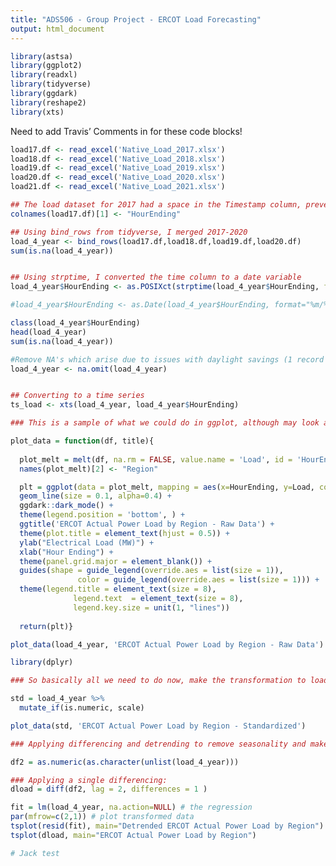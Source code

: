 ```yaml
---
title: "ADS506 - Group Project - ERCOT Load Forecasting"
output: html_document
---
```


```r
library(astsa)
library(ggplot2)
library(readxl)
library(tidyverse)
library(ggdark)
library(reshape2) 
library(xts)
```


####### Need to add Travis' Comments in for these code blocks! #################


```r
load17.df <- read_excel('Native_Load_2017.xlsx')
load18.df <- read_excel('Native_Load_2018.xlsx')
load19.df <- read_excel('Native_Load_2019.xlsx')
load20.df <- read_excel('Native_Load_2020.xlsx')
load21.df <- read_excel('Native_Load_2021.xlsx')
```


```r
## The load dataset for 2017 had a space in the Timestamp column, preventing the binding of the four years
colnames(load17.df)[1] <- "HourEnding"

## Using bind_rows from tidyverse, I merged 2017-2020
load_4_year <- bind_rows(load17.df,load18.df,load19.df,load20.df)
sum(is.na(load_4_year))


## Using strptime, I converted the time column to a date variable
load_4_year$HourEnding <- as.POSIXct(strptime(load_4_year$HourEnding, format="%m/%d/%Y %H:%M"))

#load_4_year$HourEnding <- as.Date(load_4_year$HourEnding, format="%m/%d/%Y %H:%M") ## removed this to retain hourly info for plot

class(load_4_year$HourEnding)
head(load_4_year)
sum(is.na(load_4_year))

#Remove NA's which arise due to issues with daylight savings (1 record in each year)
load_4_year <- na.omit(load_4_year)


## Converting to a time series
ts_load <- xts(load_4_year, load_4_year$HourEnding)
```






```r


### This is a sample of what we could do in ggplot, although may look a bit ugly because of the cyclical nature of our time series (i.e. there are daily power cycles, which over 4 years and many regions doesn't come out that well)

plot_data = function(df, title){
  
  plot_melt = melt(df, na.rm = FALSE, value.name = 'Load', id = 'HourEnding')
  names(plot_melt)[2] <- "Region"

  plt = ggplot(data = plot_melt, mapping = aes(x=HourEnding, y=Load, colour = Region)) +
  geom_line(size = 0.1, alpha=0.4) +
  ggdark::dark_mode() + 
  theme(legend.position = 'bottom', ) + 
  ggtitle('ERCOT Actual Power Load by Region - Raw Data') +
  theme(plot.title = element_text(hjust = 0.5)) +
  ylab("Electrical Load (MW)") +
  xlab("Hour Ending") +
  theme(panel.grid.major = element_blank()) +
  guides(shape = guide_legend(override.aes = list(size = 1)),
               color = guide_legend(override.aes = list(size = 1))) +
  theme(legend.title = element_text(size = 8), 
              legend.text  = element_text(size = 8),
              legend.key.size = unit(1, "lines"))
    
  return(plt)}

plot_data(load_4_year, 'ERCOT Actual Power Load by Region - Raw Data')
```

```r
library(dplyr)

### So basically all we need to do now, make the transformation to load_4_year, and pass to the function with a new title!

std = load_4_year %>%
  mutate_if(is.numeric, scale)

plot_data(std, 'ERCOT Actual Power Load by Region - Standardized')
```


```r
### Applying differencing and detrending to remove seasonality and make data stationary:

df2 = as.numeric(as.character(unlist(load_4_year)))

### Applying a single differencing:
dload = diff(df2, lag = 2, differences = 1 )

fit = lm(load_4_year, na.action=NULL) # the regression
par(mfrow=c(2,1)) # plot transformed data
tsplot(resid(fit), main="Detrended ERCOT Actual Power Load by Region")
tsplot(dload, main="ERCOT Actual Power Load by Region")
```


```r
# Jack test
```

